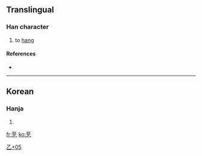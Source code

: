 ==Translingual==

===Han character===
{{Han char|rn=5|rad=乙|as=05|sn=6|four=|canj=尸尸弓 (SSN)}}

# to [[hang]]

====References====
* {{Han ref|kx=0084.141|dj=0171.150|hdz=10052.091|uh=4E6C|ud=20076}}

----

==Korean==

===Hanja===
{{ko-hanja|hangeul=[[걸]]|rv=geol|mr=kŏl}}

# {{defn|Korean|sort=乙05}}

[[Category:Korean-only CJKV Characters|乙+05]]

[[fr:乬]]
[[ko:乬]]